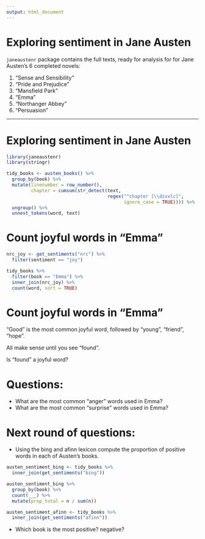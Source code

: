 ```yaml
---
output: html_document
---
```


# Exploring sentiment in Jane Austen

`janeaustenr` package contains the full texts, ready for analysis for for Jane Austen's 6 completed novels: 

1. "Sense and Sensibility"
2. "Pride and Prejudice"
3. "Mansfield Park"
4. "Emma"
5. "Northanger Abbey"
6. "Persuasion"


---
# Exploring sentiment in Jane Austen

```r
library(janeaustenr)
library(stringr)

tidy_books <- austen_books() %>%
  group_by(book) %>%
  mutate(linenumber = row_number(),
         chapter = cumsum(str_detect(text, 
                                     regex("^chapter [\\divxlc]", 
                                           ignore_case = TRUE)))) %>%
  ungroup() %>%
  unnest_tokens(word, text)
```

# Count joyful words in "Emma"

```r
nrc_joy <- get_sentiments("nrc") %>% 
  filter(sentiment == "joy")

tidy_books %>%
  filter(book == "Emma") %>%
  inner_join(nrc_joy) %>%
  count(word, sort = TRUE)
```

# Count joyful words in "Emma"

"Good" is the most common joyful word, followed by "young", "friend", "hope". 

All make sense until you see "found". 

Is "found" a joyful word?

# Questions: 

- What are the most common "anger" words used in Emma?
- What are the most common "surprise" words used in Emma?

# Next round of questions:

- Using the bing and afinn lexicon compute the proportion of positive words in each of Austen's books.

```r
austen_sentiment_bing <- tidy_books %>%
  inner_join(get_sentiments("bing")) 

austen_sentiment_bing %>% 
  group_by(book) %>% 
  count(___) %>% 
  mutate(prop_total = n / sum(n))
```


```r
austen_sentiment_afinn <- tidy_books %>%
  inner_join(get_sentiments("afinn"))
```

- Which book is the most positive? negative?